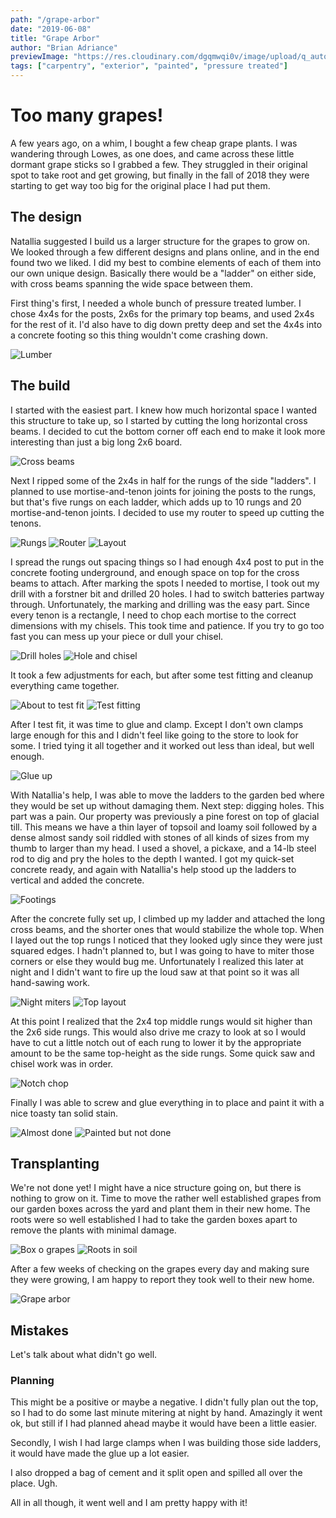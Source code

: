 ```yaml
---
path: "/grape-arbor"
date: "2019-06-08"
title: "Grape Arbor"
author: "Brian Adriance"
previewImage: "https://res.cloudinary.com/dgqmwqi0v/image/upload/q_auto,f_auto,w_400/blog-posts/grape-arbor/IMG_4080_ihjz6w"
tags: ["carpentry", "exterior", "painted", "pressure treated"]
---
```


# Too many grapes!

A few years ago, on a whim, I bought a few cheap grape plants. I was wandering through Lowes, as one does, and came across these little dormant grape sticks so I grabbed a few. They struggled in their original spot to take root and get growing, but finally in the fall of 2018 they were starting to get way too big for the original place I had put them.

## The design

Natallia suggested I build us a larger structure for the grapes to grow on. We looked through a few different designs and plans online, and in the end found two we liked. I did my best to combine elements of each of them into our own unique design. Basically there would be a "ladder" on either side, with cross beams spanning the wide space between them.

First thing's first, I needed a whole bunch of pressure treated lumber. I chose 4x4s for the posts, 2x6s for the primary top beams, and used 2x4s for the rest of it. I'd also have to dig down pretty deep and set the 4x4s into a concrete footing so this thing wouldn't come crashing down.

![Lumber](https://res.cloudinary.com/dgqmwqi0v/image/upload/q_auto,f_auto,w_2048/blog-posts/grape-arbor/IMG_3813_swfojp)

## The build

I started with the easiest part. I knew how much horizontal space I wanted this structure to take up, so I started by cutting the long horizontal cross beams. I decided to cut the bottom corner off each end to make it look more interesting than just a big long 2x6 board.

![Cross beams](https://res.cloudinary.com/dgqmwqi0v/image/upload/q_auto,f_auto,w_2048/blog-posts/grape-arbor/IMG_3814_gk33we)

Next I ripped some of the 2x4s in half for the rungs of the side "ladders". I planned to use mortise-and-tenon joints for joining the posts to the rungs, but that's five rungs on each ladder, which adds up to 10 rungs and 20 mortise-and-tenon joints. I decided to use my router to speed up cutting the tenons.

![Rungs](https://res.cloudinary.com/dgqmwqi0v/image/upload/q_auto,f_auto,w_2048/blog-posts/grape-arbor/IMG_3888_bjsqw9)
![Router](https://res.cloudinary.com/dgqmwqi0v/image/upload/q_auto,f_auto,w_2048/blog-posts/grape-arbor/IMG_3889_rnzibd)
![Layout](https://res.cloudinary.com/dgqmwqi0v/image/upload/q_auto,f_auto,w_2048/blog-posts/grape-arbor/IMG_3890_y1njb9)

I spread the rungs out spacing things so I had enough 4x4 post to put in the concrete footing underground, and enough space on top for the cross beams to attach. After marking the spots I needed to mortise, I took out my drill with a forstner bit and drilled 20 holes. I had to switch batteries partway through. Unfortunately, the marking and drilling was the easy part. Since every tenon is a rectangle, I need to chop each mortise to the correct dimensions with my chisels. This took time and patience. If you try to go too fast you can mess up your piece or dull your chisel.

![Drill holes](https://res.cloudinary.com/dgqmwqi0v/image/upload/q_auto,f_auto,w_1024/blog-posts/grape-arbor/IMG_3895_pbqehs)
![Hole and chisel](https://res.cloudinary.com/dgqmwqi0v/image/upload/q_auto,f_auto,w_1024/blog-posts/grape-arbor/IMG_3894_v9mics)

It took a few adjustments for each, but after some test fitting and cleanup everything came together.

![About to test fit](https://res.cloudinary.com/dgqmwqi0v/image/upload/q_auto,f_auto,w_1024/blog-posts/grape-arbor/IMG_3971_zw7q1f)
![Test fitting](https://res.cloudinary.com/dgqmwqi0v/image/upload/q_auto,f_auto,w_1024/blog-posts/grape-arbor/IMG_3891_y5pfc3)

After I test fit, it was time to glue and clamp. Except I don't own clamps large enough for this and I didn't feel like going to the store to look for some. I tried tying it all together and it worked out less than ideal, but well enough.

![Glue up](https://res.cloudinary.com/dgqmwqi0v/image/upload/q_auto,f_auto,w_2048/blog-posts/grape-arbor/IMG_3897_xe0gke)

With Natallia's help, I was able to move the ladders to the garden bed where they would be set up without damaging them. Next step: digging holes. This part was a pain. Our property was previously a pine forest on top of glacial till. This means we have a thin layer of topsoil and loamy soil followed by a dense almost sandy soil riddled with stones of all kinds of sizes from my thumb to larger than my head. I used a shovel, a pickaxe, and a 14-lb steel rod to dig and pry the holes to the depth I wanted. I got my quick-set concrete ready, and again with Natallia's help stood up the ladders to vertical and added the concrete.

![Footings](https://res.cloudinary.com/dgqmwqi0v/image/upload/q_auto,f_auto,w_2048/blog-posts/grape-arbor/IMG_3958_hfbgtw)

After the concrete fully set up, I climbed up my ladder and attached the long cross beams, and the shorter ones that would stabilize the whole top. When I layed out the top rungs I noticed that they looked ugly since they were just squared edges. I hadn't planned to, but I was going to have to miter those corners or else they would bug me. Unfortunately I realized this later at night and I didn't want to fire up the loud saw at that point so it was all hand-sawing work.

![Night miters](https://res.cloudinary.com/dgqmwqi0v/image/upload/q_auto,f_auto,w_1024/blog-posts/grape-arbor/IMG_4076_abirt7)
![Top layout](https://res.cloudinary.com/dgqmwqi0v/image/upload/q_auto,f_auto,w_1024/blog-posts/grape-arbor/IMG_4080_ihjz6w)

At this point I realized that the 2x4 top middle rungs would sit higher than the 2x6 side rungs. This would also drive me crazy to look at so I would have to cut a little notch out of each rung to lower it by the appropriate amount to be the same top-height as the side rungs. Some quick saw and chisel work was in order.

![Notch chop](https://res.cloudinary.com/dgqmwqi0v/image/upload/q_auto,f_auto,w_2048/blog-posts/grape-arbor/IMG_4082_nh5ku7)

Finally I was able to screw and glue everything in to place and paint it with a nice toasty tan solid stain.

![Almost done](https://res.cloudinary.com/dgqmwqi0v/image/upload/q_auto,f_auto,w_2048/blog-posts/grape-arbor/IMG_4093_qmuz1g)
![Painted but not done](https://res.cloudinary.com/dgqmwqi0v/image/upload/q_auto,f_auto,w_2048/blog-posts/grape-arbor/IMG_4096_qhc0wv)

## Transplanting

We're not done yet! I might have a nice structure going on, but there is nothing to grow on it. Time to move the rather well established grapes from our garden boxes across the yard and plant them in their new home. The roots were so well established I had to take the garden boxes apart to remove the plants with minimal damage.

![Box o grapes](https://res.cloudinary.com/dgqmwqi0v/image/upload/q_auto,f_auto,w_2048/blog-posts/grape-arbor/IMG_4109_lxtgqp)
![Roots in soil](https://res.cloudinary.com/dgqmwqi0v/image/upload/q_auto,f_auto,w_2048/blog-posts/grape-arbor/IMG_4110_xftxsh)

After a few weeks of checking on the grapes every day and making sure they were growing, I am happy to report they took well to their new home.

![Grape arbor](https://res.cloudinary.com/dgqmwqi0v/image/upload/q_auto,f_auto,w_2048/blog-posts/grape-arbor/IMG_4116_ijis9c)

## Mistakes

Let's talk about what didn't go well.

### Planning

This might be a positive or maybe a negative. I didn't fully plan out the top, so I had to do some last minute mitering at night by hand. Amazingly it went ok, but still if I had planned ahead maybe it would have been a little easier.

Secondly, I wish I had large clamps when I was building those side ladders, it would have made the glue up a lot easier.

I also dropped a bag of cement and it split open and spilled all over the place. Ugh.

All in all though, it went well and I am pretty happy with it!
